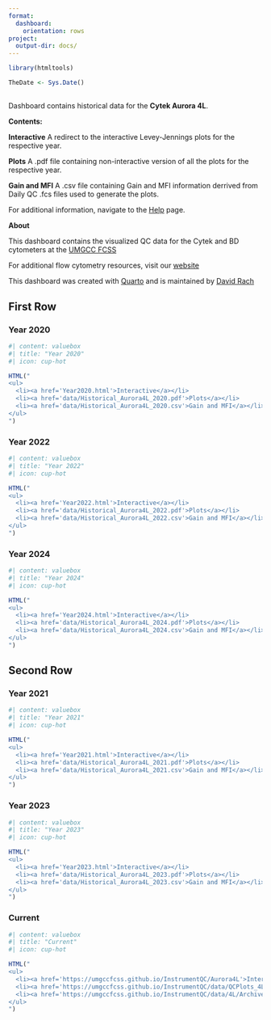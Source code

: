 ```yaml
---
format:
  dashboard:
    orientation: rows
project:
  output-dir: docs/
---
```


```r
library(htmltools)
```

```r
TheDate <- Sys.Date()
```

## {.sidebar}
Dashboard contains historical data for the **Cytek Aurora 4L**.

**Contents:**

**Interactive** A redirect to the interactive Levey-Jennings plots for the respective year.

**Plots** A .pdf file containing non-interactive version of all the plots for the respective year.

**Gain and MFI** A .csv file containing Gain and MFI information derrived from Daily QC .fcs files used to generate the plots.

For additional information, navigate to the [Help](https://umgccfcss.github.io/InstrumentQC/help) page.

**About**

This dashboard contains the visualized QC data for the Cytek and BD cytometers at the [UMGCC FCSS](https://www.medschool.umaryland.edu/cibr/core/umgccc_flow/)

For additional flow cytometry resources, visit our [website](https://sites.google.com/view/umgcccflow/home)

This dashboard was created with [Quarto](https://quarto.org/) and is maintained by [David Rach](https://github.com/DavidRach)


## First Row {height="50%"}

### Year 2020 {width="50%"}

::: {.card title="" width="33%"}

:::

```r
#| content: valuebox
#| title: "Year 2020"
#| icon: cup-hot

HTML("
<ul>
  <li><a href='Year2020.html'>Interactive</a></li>
  <li><a href='data/Historical_Aurora4L_2020.pdf'>Plots</a></li>
  <li><a href='data/Historical_Aurora4L_2020.csv'>Gain and MFI</a></li>
</ul>
")
```

### Year 2022 {width="50%"}

::: {.card title="" width="33%"}

:::

```r
#| content: valuebox
#| title: "Year 2022"
#| icon: cup-hot

HTML("
<ul>
  <li><a href='Year2022.html'>Interactive</a></li>
  <li><a href='data/Historical_Aurora4L_2022.pdf'>Plots</a></li>
  <li><a href='data/Historical_Aurora4L_2022.csv'>Gain and MFI</a></li>
</ul>
")
```

### Year 2024 {width="50%"}

::: {.card title="" width="33%"}

:::

```r
#| content: valuebox
#| title: "Year 2024"
#| icon: cup-hot

HTML("
<ul>
  <li><a href='Year2024.html'>Interactive</a></li>
  <li><a href='data/Historical_Aurora4L_2024.pdf'>Plots</a></li>
  <li><a href='data/Historical_Aurora4L_2024.csv'>Gain and MFI</a></li>
</ul>
")
```

## Second Row {height="50%"}

### Year 2021 {width="50%"}

```r
#| content: valuebox
#| title: "Year 2021"
#| icon: cup-hot

HTML("
<ul>
  <li><a href='Year2021.html'>Interactive</a></li>
  <li><a href='data/Historical_Aurora4L_2021.pdf'>Plots</a></li>
  <li><a href='data/Historical_Aurora4L_2021.csv'>Gain and MFI</a></li>
</ul>
")
```

::: {.card title="" width="33%"}

:::

### Year 2023 {width="50%"}

```r
#| content: valuebox
#| title: "Year 2023"
#| icon: cup-hot

HTML("
<ul>
  <li><a href='Year2023.html'>Interactive</a></li>
  <li><a href='data/Historical_Aurora4L_2023.pdf'>Plots</a></li>
  <li><a href='data/Historical_Aurora4L_2023.csv'>Gain and MFI</a></li>
</ul>
")
```

::: {.card title="" width="33%"}

:::


### Current {width="50%"}

```r
#| content: valuebox
#| title: "Current"
#| icon: cup-hot

HTML("
<ul>
  <li><a href='https://umgccfcss.github.io/InstrumentQC/Aurora4L'>Interactive</a></li>
  <li><a href='https://umgccfcss.github.io/InstrumentQC/data/QCPlots_4L.pdf'>Plots</a></li>
  <li><a href='https://umgccfcss.github.io/InstrumentQC/data/4L/Archive/BeadData4L.csv'>Gain and MFI</a></li>
</ul>
")

```

::: {.card title="" width="33%"}

:::
 


